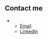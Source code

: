 ## Contact me

* 
    * [Email](wonsae.kim@gmail.com)
    * [LinkedIn](https://www.linkedin.com/in/wonsae-kim/)